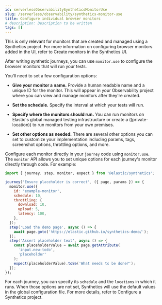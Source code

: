 ```yaml
---
id: serverlessObservabilitySyntheticsMonitorUse
slug: /serverless/observability/synthetics-monitor-use
title: Configure individual browser monitors
# description: Description to be written
tags: []
---
```


<p><DocBadge template="technical preview" /></p>

<div id="synthetics-monitor-use"></div>

<DocCallOut title="Note">

This is only relevant for monitors that are created and managed using a <DocLink id="serverlessObservabilitySyntheticsGetStarted" section="synthetics-project">Synthetics project</DocLink>.
For more information on configuring browser monitors added in the UI,
refer to <DocLink id="serverlessObservabilitySyntheticsGetStartedUi">Create monitors in the Synthetics UI</DocLink>.

</DocCallOut>

After <DocLink id="serverlessObservabilitySyntheticsCreateTest">writing synthetic journeys</DocLink>, you can use `monitor.use`
to configure the browser monitors that will run your tests.

You'll need to set a few configuration options:

* **Give your monitor a name.** Provide a human readable name and a unique ID for the monitor. This will appear in your Observability project where you can view and manage monitors after they're created.
* **Set the schedule.** Specify the interval at which your tests will run.
* **Specify where the monitors should run.** You can run monitors on Elastic's global managed testing infrastructure
    or <DocLink id="serverlessObservabilitySyntheticsPrivateLocation">create a ((private-location))</DocLink> to run monitors from your own premises.

* **Set other options as needed.** There are several other options you can set to customize your implementation including params, tags, screenshot options, throttling options, and more.

Configure each monitor directly in your `journey` code using `monitor.use`.
The `monitor` API allows you to set unique options for each journey's monitor directly through code.
For example:

```js
import { journey, step, monitor, expect } from '@elastic/synthetics';

journey('Ensure placeholder is correct', ({ page, params }) => {
  monitor.use({
    id: 'example-monitor',
    schedule: 10,
    throttling: {
      download: 10,
      upload: 5,
      latency: 100,
    },
  });
  step('Load the demo page', async () => {
    await page.goto('https://elastic.github.io/synthetics-demo/');
  });
  step('Assert placeholder text', async () => {
    const placeholderValue = await page.getAttribute(
      'input.new-todo',
      'placeholder'
    );
    expect(placeholderValue).toBe('What needs to be done?');
  });
});
```

For each journey, you can specify its `schedule` and the `locations` in which it runs.
When those options are not set, Synthetics will use the default values in the global configuration file.
For more details, refer to <DocLink id="serverlessObservabilitySyntheticsConfiguration">Configure a Synthetics project</DocLink>.
